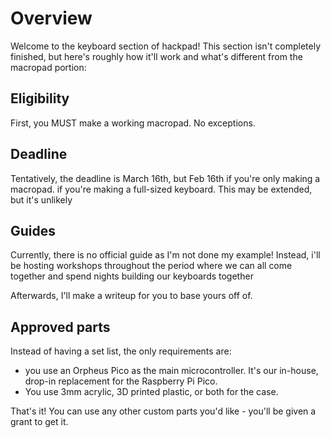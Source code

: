 # Overview

Welcome to the keyboard section of hackpad! This section isn't completely finished, but here's roughly how it'll work and what's different from the macropad portion:

## Eligibility
First, you MUST make a working macropad. No exceptions.

## Deadline
Tentatively, the deadline is March 16th, but Feb 16th if you're only making a macropad. if you're making a full-sized keyboard. This may be extended, but it's unlikely

## Guides
Currently, there is no official guide as I'm not done my example! Instead, i'll be hosting workshops throughout the period where we can all come together and spend nights building our keyboards together

Afterwards, I'll make a writeup for you to base yours off of.

## Approved parts
Instead of having a set list, the only requirements are:
- you use an Orpheus Pico as the main microcontroller. It's our in-house, drop-in replacement for the Raspberry Pi Pico.
- You use 3mm acrylic, 3D printed plastic, or both for the case. 

That's it! You can use any other custom parts you'd like - you'll be given a grant to get it.




